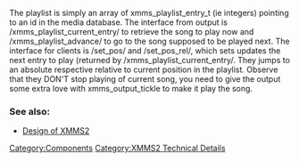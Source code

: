 {{Navbar}}

The playlist is simply an array of xmms_playlist_entry_t (ie integers) pointing to an id in the media database. The interface from output is /xmms_playlist_current_entry/ to retrieve the song to play now and /xmms_playlist_advance/ to go to the song supposed to be played next. The interface for clients is /set_pos/ and /set_pos_rel/, which sets updates the next entry to play (returned by /xmms_playlist_current_entry/. They jumps to an absolute respective relative to current position in the playlist. Observe that they DON'T stop playing of current song, you need to give the output some extra love with xmms_output_tickle to make it play the song.

===See also:===
* [[Design of XMMS2]]

[[Category:Components]]
[[Category:XMMS2 Technical Details]]